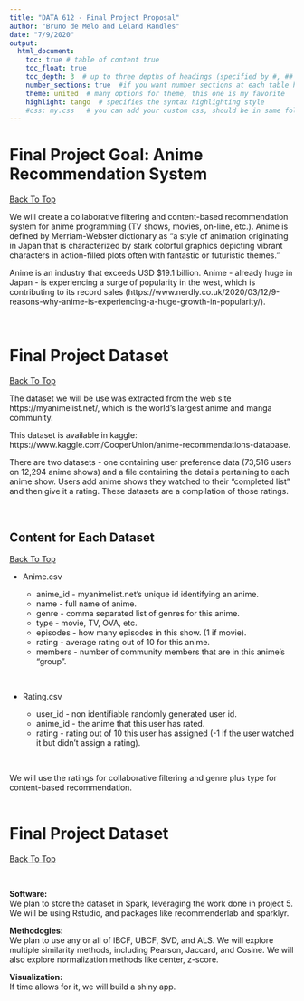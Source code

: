 ---
title: "DATA 612 - Final Project Proposal"
author: "Bruno de Melo and Leland Randles"
date: "7/9/2020"
output: 
  html_document:
    toc: true # table of content true
    toc_float: true
    toc_depth: 3  # up to three depths of headings (specified by #, ## and ###)
    number_sections: true  #if you want number sections at each table header
    theme: united  # many options for theme, this one is my favorite
    highlight: tango  # specifies the syntax highlighting style
    #css: my.css   # you can add your custom css, should be in same folder
---

# Final Project Goal: Anime Recommendation System  
<a href="#top"> Back To Top </a>
  
We will create a collaborative filtering and content-based recommendation system for anime programming (TV shows, movies, on-line, etc.). Anime is defined by Merriam-Webster dictionary as "a style of animation originating in Japan that is characterized by stark colorful graphics depicting vibrant characters in action-filled plots often with fantastic or futuristic themes."  
    
Anime is an industry that exceeds USD $19.1 billion. Anime - already huge in Japan - is experiencing a surge of popularity in the west, which is contributing to its record sales (https://www.nerdly.co.uk/2020/03/12/9-reasons-why-anime-is-experiencing-a-huge-growth-in-popularity/).  
  
<br>
  
# Final Project Dataset  
<a href="#top"> Back To Top </a>
  
The dataset we will be use was extracted from the web site https://myanimelist.net/, which is the world's largest anime and manga community.  
  
This dataset is available in kaggle: https://www.kaggle.com/CooperUnion/anime-recommendations-database.  
  
There are two datasets - one containing user preference data (73,516 users on 12,294 anime shows) and a file containing the details pertaining to each anime show. Users add anime shows they watched to their "completed list" and then give it a rating. These datasets are a compilation of those ratings.  
  
<br>
  
## Content for Each Dataset  
<a href="#top"> Back To Top </a>
  
* Anime.csv  
     
    + anime_id - myanimelist.net's unique id identifying an anime.     
    + name - full name of anime.    
    + genre - comma separated list of genres for this anime.     
    + type - movie, TV, OVA, etc.      
    + episodes - how many episodes in this show. (1 if movie).     
    + rating - average rating out of 10 for this anime.      
    + members - number of community members that are in this anime's "group".    
  
<br>

* Rating.csv              
     
    + user_id - non identifiable randomly generated user id.      
    + anime_id - the anime that this user has rated.     
    + rating - rating out of 10 this user has assigned (-1 if the user watched it but didn't assign a rating).  
    
<br>

We will use the ratings for collaborative filtering and genre plus type for content-based recommendation.      
<br>
  
# Final Project Dataset  
<a href="#top"> Back To Top </a>
  
<br>
  
$\textbf{Software:}$  
We plan to store the dataset in Spark, leveraging the work done in project 5. We will be using Rstudio, and packages like recommenderlab and sparklyr.  
  
$\textbf{Methodogies:}$  
We plan to use any or all of IBCF, UBCF, SVD, and ALS. We will explore multiple similarity methods, including Pearson, Jaccard, and Cosine. We will also explore normalization methods like center, z-score.  
  
$\textbf{Visualization:}$  
If time allows for it, we will build a shiny app.  
  


